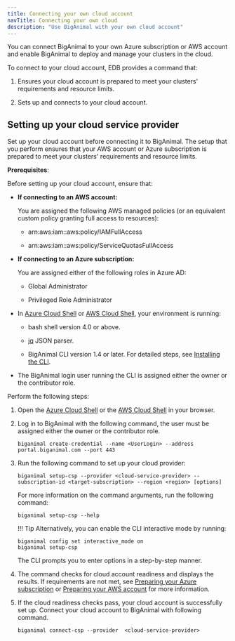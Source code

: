 ```yaml
---
title: Connecting your own cloud account
navTitle: Connecting your own cloud
description: "Use BigAnimal with your own cloud account" 
---
```


You can connect BigAnimal to your own Azure subscription or AWS account and enable BigAnimal to deploy and manage your clusters in the cloud. 

To connect to your cloud account, EDB provides a command that:
 
 1. Ensures your cloud account is prepared to meet your clusters' requirements and resource limits.
 
 1. Sets up and connects to your cloud account.

## Setting up your cloud service provider

Set up your cloud account before connecting it to BigAnimal. The setup that you perform ensures that your AWS account or Azure subscription is prepared to meet your clusters' requirements and resource limits.

**Prerequisites**:

Before setting up your cloud account, ensure that:

 - **If connecting to an AWS account:** 

   You are assigned the following AWS managed policies (or an equivalent custom policy granting full access to resources):

    - arn:aws:iam::aws:policy/IAMFullAccess

    - arn:aws:iam::aws:policy/ServiceQuotasFullAccess
    
 - **If connecting to an Azure subscription:** 
 
   You are assigned either of the following roles in Azure AD:

    - Global Administrator

    - Privileged Role Administrator

 - In [Azure Cloud Shell](https://shell.azure.com/) or [AWS Cloud Shell](https://console.aws.amazon.com/cloudshell), your environment is running: 

      - bash shell version 4.0 or above. 

      - [jq](https://stedolan.github.io/jq/) JSON parser.
      - BigAnimal CLI version 1.4 or later. For detailed steps, see [Installing the CLI](../../reference/cli/#installing-the-cli).

 - The BigAnimal login user running the CLI is assigned either the owner or the contributor role.
   
Perform the following steps:

1. Open the [Azure Cloud Shell](https://shell.azure.com/) or the [AWS Cloud Shell](https://console.aws.amazon.com/cloudshell) in your browser. 

1. Log in to BigAnimal with the following command, the user must be assigned either the owner or the contributor role.
   
   ```
   biganimal create-credential --name <UserLogin> --address portal.biganimal.com --port 443
   ```

1. Run the following command to set up your cloud provider:
   
    ```
    biganimal setup-csp --provider <cloud-service-provider> --subscription-id <target-subscription> --region <region> [options]
    ```
   
    For more information on the command arguments, run the following command:

    ```
    biganimal setup-csp --help
    ```        
   !!! Tip
     Alternatively, you can enable the CLI interactive mode by running:
     ```
     biganimal config set interactive_mode on
     biganimal setup-csp
     ```
     The CLI prompts you to enter options in a step-by-step manner. 
1. The command checks for cloud account readiness and displays the results. If requirements are not met, see [Preparing your Azure subscription](../preparing_cloud_account/01_preparing_azure/#configure-your-azure-subscription) or [Preparing your AWS account](../preparing_cloud_account/02_preparing_aws/#configure-your-aws-account) for more information. 

	
1. If the cloud readiness checks pass, your cloud account is successfully set up. Connect your cloud account to BigAnimal with following command. 
   ```
   biganimal connect-csp --provider  <cloud-service-provider> 
   ```
